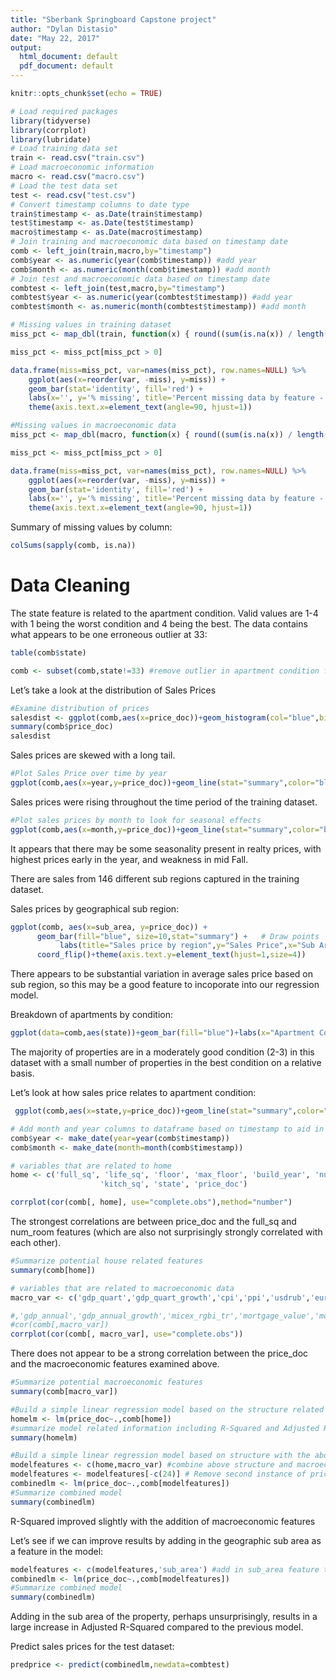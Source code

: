 ```yaml
---
title: "Sberbank Springboard Capstone project"
author: "Dylan Distasio"
date: "May 22, 2017"
output:
  html_document: default
  pdf_document: default
---
```


```r
knitr::opts_chunk$set(echo = TRUE)
```


```r
# Load required packages
library(tidyverse)
library(corrplot)
library(lubridate)
# Load training data set
train <- read.csv("train.csv")
# Load macroeconomic information
macro <- read.csv("macro.csv")
# Load the test data set
test <- read.csv("test.csv")
# Convert timestamp columns to date type
train$timestamp <- as.Date(train$timestamp)
test$timestamp <- as.Date(test$timestamp)
macro$timestamp <- as.Date(macro$timestamp)
# Join training and macroeconomic data based on timestamp date
comb <- left_join(train,macro,by="timestamp")
comb$year <- as.numeric(year(comb$timestamp)) #add year
comb$month <- as.numeric(month(comb$timestamp)) #add month
# Join test and macroeconomic data based on timestamp date
combtest <- left_join(test,macro,by="timestamp")
combtest$year <- as.numeric(year(combtest$timestamp)) #add year
combtest$month <- as.numeric(month(combtest$timestamp)) #add month

```


```r
# Missing values in training dataset
miss_pct <- map_dbl(train, function(x) { round((sum(is.na(x)) / length(x)) * 100, 1) })

miss_pct <- miss_pct[miss_pct > 0]

data.frame(miss=miss_pct, var=names(miss_pct), row.names=NULL) %>%
    ggplot(aes(x=reorder(var, -miss), y=miss)) + 
    geom_bar(stat='identity', fill='red') +
    labs(x='', y='% missing', title='Percent missing data by feature - Train') +
    theme(axis.text.x=element_text(angle=90, hjust=1))
```

```r
#Missing values in macroeconomic data
miss_pct <- map_dbl(macro, function(x) { round((sum(is.na(x)) / length(x)) * 100, 1) })

miss_pct <- miss_pct[miss_pct > 0]

data.frame(miss=miss_pct, var=names(miss_pct), row.names=NULL) %>%
    ggplot(aes(x=reorder(var, -miss), y=miss)) + 
    geom_bar(stat='identity', fill='red') +
    labs(x='', y='% missing', title='Percent missing data by feature - Macroeconomic data') +
    theme(axis.text.x=element_text(angle=90, hjust=1))
```
Summary of missing values by column:
```r
colSums(sapply(comb, is.na))
```

# Data Cleaning
The state feature is related to the apartment condition.  Valid values are 1-4 with 1 being the worst condition and 4 being the best.  The data contains what appears to be one erroneous outlier at 33:
```r
table(comb$state)
```
```r
comb <- subset(comb,state!=33) #remove outlier in apartment condition feature
```
Let's take a look at the distribution of Sales Prices

```r
#Examine distribution of prices
salesdist <- ggplot(comb,aes(x=price_doc))+geom_histogram(col="blue",bins=500)+labs(x="Sales Price")
summary(comb$price_doc)
salesdist
```

Sales prices are skewed with a long tail.

```r
#Plot Sales Price over time by year
ggplot(comb,aes(x=year,y=price_doc))+geom_line(stat="summary",color="blue",size=1.5)+geom_point(size=5,color="blue",fill="white",shape=21,stat="summary")+labs(x="Sale Date",y="Sales Price",title="Sales Prices by Year")
```

Sales prices were rising throughout the time period of the training dataset.

```r
#Plot sales prices by month to look for seasonal effects
ggplot(comb,aes(x=month,y=price_doc))+geom_line(stat="summary",color="blue",size=1.5)+geom_point(size=5,color="blue",fill="white",shape=21,stat="summary")+labs(x="Sale Date",y="Sales Price",title="Seasonality of Sales Prices")+scale_x_continuous(breaks=1:12,labels=c("Jan","Feb","Mar","Apr","May","Jun","Jul","Aug","Sep","Oct","Nov","Dec"))
```

It appears that there may be some seasonality present in realty prices, with highest prices early in the year, and weakness in mid Fall.

There are sales from 146 different sub regions captured in the training dataset.

Sales prices by geographical sub region:
```r
ggplot(comb, aes(x=sub_area, y=price_doc)) + 
      geom_bar(fill="blue", size=10,stat="summary") +   # Draw points
           labs(title="Sales price by region",y="Sales Price",x="Sub Area") +  
      coord_flip()+theme(axis.text.y=element_text(hjust=1,size=4))
```

There appears to be substantial variation in average sales price based on sub region, so this may be a good feature to incoporate into our regression model.


Breakdown of apartments by condition:
```r
ggplot(data=comb,aes(state))+geom_bar(fill="blue")+labs(x="Apartment Condition",title="Count by Apartment Condition"                           )+scale_x_continuous(breaks=1:4,labels=c("1=Worst","2","3","4=Best"))
```

The majority of properties are in a moderately good condition (2-3) in this dataset with a small number of properties in the best condition on a relative basis.

Let's look at how sales price relates to apartment condition:
```r
 ggplot(comb,aes(x=state,y=price_doc))+geom_line(stat="summary",color="blue",size=1.5)+geom_point(size=5,color="blue",fill="white",shape=21,stat="summary")+labs(x="Apartment Condition",y="Sales Price",title="Sales price based on Apartment Condition")+scale_x_continuous(breaks=1:4,labels=c("1=worst","2","3","4=Best"))
```


```r
# Add month and year columns to dataframe based on timestamp to aid in further analysis
comb$year <- make_date(year=year(comb$timestamp))
comb$month <- make_date(month=month(comb$timestamp))

```

```r
# variables that are related to home
home <- c('full_sq', 'life_sq', 'floor', 'max_floor', 'build_year', 'num_room', 
                    'kitch_sq', 'state', 'price_doc')

corrplot(cor(comb[, home], use="complete.obs"),method="number")
```

The strongest correlations are between price_doc and the full_sq and num_room features (which are also not surprisingly strongly correlated with each other).


```r
#Summarize potential house related features
summary(comb[home])
```

```r
# variables that are related to macroeconomic data
macro_var <- c('gdp_quart','gdp_quart_growth','cpi','ppi','usdrub','eurrub','brent','gdp_annual','gdp_annual_growth','micex_rgbi_tr','mortgage_value','mortgage_rate','grp','grp_growth','price_doc')

#,'gdp_annual','gdp_annual_growth','micex_rgbi_tr','mortgage_value','mortage_rate','grp','grp_growth','price_doc')
#cor(comb[,macro_var])
corrplot(cor(comb[, macro_var], use="complete.obs"))
```

There does not appear to be a strong correlation between the price_doc and the macroeconomic features examined above.

```r
#Summarize potential macroeconomic features
summary(comb[macro_var])
```

```r
#Build a simple linear regression model based on the structure related features
homelm <- lm(price_doc~.,comb[home])
#summarize model related information including R-Squared and Adjusted R-Squared
summary(homelm)
```

```r
#Build a simple linear regression model based on structure with the above macroeconomic features also added in
modelfeatures <- c(home,macro_var) #combine above structure and macroeconomic related features
modelfeatures <- modelfeatures[-c(24)] # Remove second instance of price_doc in list
combinedlm <- lm(price_doc~.,comb[modelfeatures])
#Summarize combined model
summary(combinedlm)
```
R-Squared improved slightly with the addition of macroeconomic features

Let's see if we can improve results by adding in the geographic sub area as a feature in the model:
```r
modelfeatures <- c(modelfeatures,'sub_area') #add in sub_area feature to model
combinedlm <- lm(price_doc~.,comb[modelfeatures])
#Summarize combined model
summary(combinedlm)

```

Adding in the sub area of the property, perhaps unsurprisingly, results in a large increase in Adjusted R-Squared compared to the previous model.

Predict sales prices for the test dataset:
```r
predprice <- predict(combinedlm,newdata=combtest)
```

